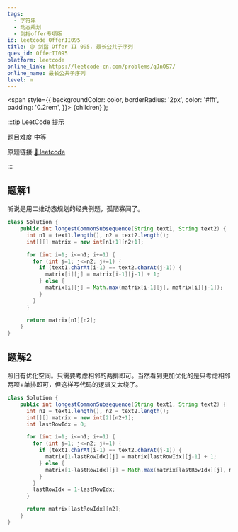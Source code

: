 ```yaml
---
tags:
  - 字符串
  - 动态规划
  - 剑指offer专项版
id: leetcode_OfferII095
title: 🟡 剑指 Offer II 095. 最长公共子序列
ques_id: OfferII095
platform: leetcode
online_link: https://leetcode-cn.com/problems/qJnOS7/
online_name: 最长公共子序列
level: m
---
```


  <span
    style={{
      backgroundColor: color,
      borderRadius: '2px',
      color: '#fff',
      padding: '0.2rem',
    }}>
    {children}
  </span>
);

:::tip LeetCode 提示

题目难度 <Highlight color="#ffc01e">中等</Highlight>

原题链接 [🔗 leetcode](https://leetcode-cn.com/problems/qJnOS7/)

:::

## 题解1

听说是用二维动态规划的经典例题，孤陋寡闻了。

```java
class Solution {
    public int longestCommonSubsequence(String text1, String text2) {
      int n1 = text1.length(), n2 = text2.length();
      int[][] matrix = new int[n1+1][n2+1];

      for (int i=1; i<=n1; i+=1) {
        for (int j=1; j<=n2; j+=1) {
          if (text1.charAt(i-1) == text2.charAt(j-1)) {
            matrix[i][j] = matrix[i-1][j-1] + 1;
          } else {
            matrix[i][j] = Math.max(matrix[i-1][j], matrix[i][j-1]);
          }
        }
      }

      return matrix[n1][n2];
    }
}
```

## 题解2

照旧有优化空间。只需要考虑相邻的两排即可。当然看到更加优化的是只考虑相邻两项+单排即可，但这样写代码的逻辑又太绕了。


```java
class Solution {
    public int longestCommonSubsequence(String text1, String text2) {
      int n1 = text1.length(), n2 = text2.length();
      int[][] matrix = new int[2][n2+1];
      int lastRowIdx = 0;

      for (int i=1; i<=n1; i+=1) {
        for (int j=1; j<=n2; j+=1) {
          if (text1.charAt(i-1) == text2.charAt(j-1)) {
            matrix[1-lastRowIdx][j] = matrix[lastRowIdx][j-1] + 1;
          } else {
            matrix[1-lastRowIdx][j] = Math.max(matrix[lastRowIdx][j], matrix[1-lastRowIdx][j-1]);
          }
        }
        lastRowIdx = 1-lastRowIdx;
      }

      return matrix[lastRowIdx][n2];
    }
}
```
